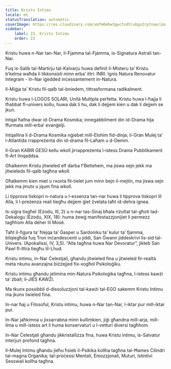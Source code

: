 ```yaml
---
title: Kristu Intimu
locale: mt
statusTranslation: automatic
coverImage: https://res.cloudinary.com/xmfm6mhw3gwctndtcubgx2rptnae/image/upload/v1741354419/small_cover_la_gran_rebelion_28716e29d2.webp
sidebar:
    label: 23. Kristu Intimu
    order: 23
---
```

Kristu huwa n-Nar tan-Nar, il-Fjamma tal-Fjamma, is-Signatura Astrali tan-Nar.

Fuq is-Salib tal-Martirju tal-Kalvarju huwa definit il-Misteru ta’ Kristu b’kelma waħda li tikkonsisti minn erba’ ittri: INRI. Ignis Natura Renovatur Integram - In-Nar iġedded inċessantement in-Natura.

Il-Miġja ta’ Kristu fil-qalb tal-bniedem, tittrasformana radikalment.

Kristu huwa l-LOGOS SOLARI, Unità Multipla perfetta. Kristu huwa l-ħajja li tħabbat fl-univers kollu, huwa dak li hu, dak li dejjem kien u dak li dejjem se jkun.

Intqal ħafna dwar id-Drama Kosmika; innegabbilment din id-Drama hija ffurmata mill-erba’ evanġelji.

Intqalilna li d-Drama Kosmika nġiebet mill-Elohim fid-dinja; il-Gran Mulej ta’ l-Atlantida rrappreżenta din id-drama fil-Laħam u d-Demm.

Il-Gran KABIR ĠESÙ kellu wkoll jirrappreżenta l-istess Drama Pubblikament fl-Art Imqaddsa.

Għalkemm Kristu jitwieled elf darba f’Betlehem, ma jiswa xejn jekk ma jitwieledx fil-qalb tagħna wkoll.

Għalkemm kien miet u rxoxta fit-tielet jum minn bejn il-mejtin, ma jiswa xejn jekk ma jmutx u jqum fina wkoll.

Li tipprova tiskopri n-natura u l-essenza tan-nar huwa li tipprova tiskopri lil Alla, li l-preżenza reali tiegħu dejjem ġiet żvelata taħt id-dehra ígnea.

Is-siġra tixgħel (Eżodu, III, 2) u n-nar tas-Sinaj bħala riżultat tal-għoti tad-Dekalogu (Eżodu, XIX, 18): huma żewġ manifestazzjonijiet li permezz tagħhom Alla deher lil Mosè.

Taħt il-figura ta’ ħlejqa ta’ Ġasper u Sardoniku ta’ kulur ta’ fjamma, bilqiegħda fuq Tron inċandescenti u jiddi, San Ġwann jiddeskrivi lis-sid tal-Univers. (Apokalissi, IV, 3,5). “Alla tagħna huwa Nar Devoratur”, jikteb San Pawl fl-Ittra tiegħu lil-Lhud.

Kristu intimu, in-Nar Ċelestjali, għandu jitwieled fina u jitwieled fir-realtà meta nkunu avanzajna biżżejjed fix-xogħol Psikoloġiku.

Kristu intimu għandu jelimina min-Natura Psikoloġika tagħna, l-istess kawżi ta’ żball; il-JIES KAWŻI.

Ma tkunx possibbli d-dissoluzzjoni tal-kawżi tal-EGO sakemm Kristu Intimu ma jkunx twieled fina.

In-nar ħaj u Filosoful, Kristu intimu, huwa n-Nar tan-Nar, l-iktar pur mill-iktar pur.

In-Nar jaħkimna u jixxarrabna minn kullimkien, jiġi għandna mill-arja, mill-ilma u mill-istess art li huma konservaturi u l-vetturi diversi tagħhom.

In-Nar Ċelestjali għandu jikkristallizza fina, huwa Kristu intimu, is-Salvatur interjuri profond tagħna.

Il-Mulej Intimu għandu jieħu ħsieb il-Psikika kollha tagħna tal-Ħames Ċilindri tal-magna Organika; tal-proċessi Mentali, Emozzjonali, Muturi, Istintivi Sesswali kollha tagħna.

